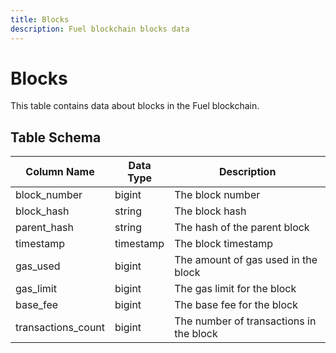 ```yaml
---
title: Blocks
description: Fuel blockchain blocks data
---
```


# Blocks

This table contains data about blocks in the Fuel blockchain.

## Table Schema

| Column Name | Data Type | Description |
|------------|-----------|-------------|
| block_number | bigint | The block number |
| block_hash | string | The block hash |
| parent_hash | string | The hash of the parent block |
| timestamp | timestamp | The block timestamp |
| gas_used | bigint | The amount of gas used in the block |
| gas_limit | bigint | The gas limit for the block |
| base_fee | bigint | The base fee for the block |
| transactions_count | bigint | The number of transactions in the block | 